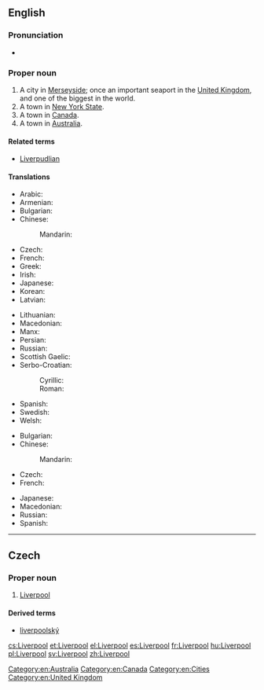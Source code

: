 ==English==

{{wikipedia}}

===Pronunciation===
* {{audio|En-uk-Liverpool.ogg|Audio (UK)}}

===Proper noun===
{{en-proper noun}}

# A city in [[Merseyside]]; once an important seaport in the [[United Kingdom]], and one of the biggest in the world.
# A town in [[New York State]].
# A town in [[Canada]].
# A town in [[Australia]].

====Related terms====
* {{sense|seaport in Merseyside}} [[Liverpudlian]]

====Translations====
{{trans-top|Liverpool, England}}
* Arabic: {{t-|ar|ليفربول|tr=līfarbūl}}
* Armenian: {{t-|hy|Լիվերպուլ|tr=Liverpul}}
* Bulgarian: {{t-|bg|Ливърпул|m|tr=Livərpul|sc=Cyrl}}
* Chinese:
*: Mandarin: {{t|cmn|利物浦|tr=lìwùpŭ|sc=Hani}}
* Czech: {{t+|cs|Liverpool|m}}
* French: {{t+|fr|Liverpool}}
* Greek: {{t+|el|Λίβερπουλ}}
* Irish: {{t-|ga|Learpholl|m}}
* Japanese: {{t-|ja|リバプール|tr=Ribapūru|sc=Jpan}}
* Korean: {{t-|ko|리버풀|tr=libeopul|sc=Kore}}
* Latvian: {{t-|lv|Liverpūle}}
{{trans-mid}}
* Lithuanian: {{t-|lt|Liverpulis}}
* Macedonian: {{t-|mk|Ливерпул|m|tr=Líverpul}}
* Manx: {{t-|gv|Lerphoyll|m}}
* Persian: {{t-|fa|لیورپول|tr=līværpūl|sc=fa-Arab}}
* Russian: {{t+|ru|Ливерпуль|m|tr=Liverpúl’|sc=Cyrl}}
* Scottish Gaelic: {{t-|gd|Poll a' Ghrùthain|m}}
* Serbo-Croatian:
*: Cyrillic: {{t-|sh|Ливерпул|m|sc=Cyrl}}
*: Roman: {{t-|sh|Liverpul|m}}
* Spanish: {{t+|es|Liverpool|m}}
* Swedish: {{t+|sv|Liverpool}}
* Welsh: {{t-|cy|Lerpwl|f}}
{{trans-bottom}}

{{trans-top|NY, Canada or Australia}}
* Bulgarian: {{t-|bg|Ливърпул|m|tr=Livərpul|sc=Cyrl}}
* Chinese:
*: Mandarin: {{t|cmn|利物浦|tr=lìwùpŭ|sc=Hani}}
* Czech: {{t+|cs|Liverpool|m}}
* French: {{t+|fr|Liverpool}}
{{trans-mid}}
* Japanese: {{t-|ja|リバプール|tr=Ribapūru|sc=Jpan}}
* Macedonian: {{t-|mk|Ливерпул|m|tr=Líverpul}}
* Russian: {{t-|ru|Ливерпул|m|tr=Líverpul|sc=Cyrl}}
* Spanish: {{t+|es|Liverpool|m}}
{{trans-bottom}}

[[Category:en:Australia]]
[[Category:en:Canada]]
[[Category:en:Cities]]
[[Category:en:United Kingdom]]

----

==Czech==

===Proper noun===
{{cs-proper noun|g=m}}

# [[#English|Liverpool]]

====Derived terms====
* [[liverpoolský]]

[[cs:Liverpool]]
[[et:Liverpool]]
[[el:Liverpool]]
[[es:Liverpool]]
[[fr:Liverpool]]
[[hu:Liverpool]]
[[pl:Liverpool]]
[[sv:Liverpool]]
[[zh:Liverpool]]